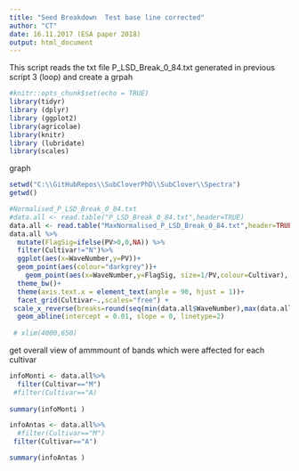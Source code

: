 ```yaml
---
title: "Seed Breakdown  Test base line corrected"
author: "CT"
date: 16.11.2017 (ESA paper 2018)
output: html_document
---
```

This script reads the txt file P_LSD_Break_0_84.txt generated in previous script 3 (loop) and create a grpah 

```r
#knitr::opts_chunk$set(echo = TRUE)
library(tidyr)
library (dplyr)
library (ggplot2)
library(agricolae)
library(knitr)
library (lubridate)
library(scales)

```


graph 

```r

setwd("C:\\GitHubRepos\\SubCloverPhD\\SubClover\\Spectra")
getwd()

#Normalised_P_LSD_Break_0_84.txt
#data.all <- read.table("P_LSD_Break_0_84.txt",header=TRUE)
data.all <- read.table("MaxNormalised_P_LSD_Break_0_84.txt",header=TRUE)
data.all %>%
  mutate(FlagSig=ifelse(PV>0,0,NA)) %>%
  filter(Cultivar!="N")%>%
  ggplot(aes(x=WaveNumber,y=PV))+
  geom_point(aes(colour="darkgrey"))+
    geom_point(aes(x=WaveNumber,y=FlagSig, size=1/PV,colour=Cultivar), alpha=0.1 ) +
  theme_bw()+
  theme(axis.text.x = element_text(angle = 90, hjust = 1))+
  facet_grid(Cultivar~.,scales="free") +
 scale_x_reverse(breaks=round(seq(min(data.all$WaveNumber),max(data.all$WaveNumber),by =50)))+
  geom_abline(intercept = 0.01, slope = 0, linetype=2) 
    
 # xlim(4000,650)
```


get overall view of ammmount of bands which were affected for each cultivar 
```r
infoMonti <- data.all%>%
  filter(Cultivar=="M")
 #filter(Cultivar=="A)
  
summary(infoMonti )

infoAntas <- data.all%>%
  #filter(Cultivar=="M")
 filter(Cultivar=="A")

summary(infoAntas )
```

